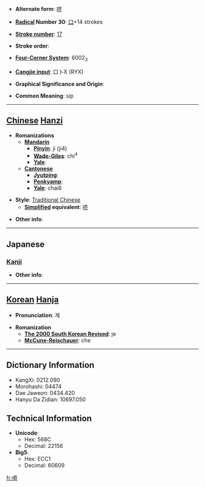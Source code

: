 * '''Alternate form''': [[哜]]

* '''[[Wiktionary:Chinese radical index| Radical]] Number 30''': [[Wiktionary:Chinese radical index 口|口]]+14 strokes

* '''[[Wiktionary:Chinese total strokes index|Stroke number]]''': [[Wiktionary:Chinese total strokes index 17|17]]

* '''Stroke order''': 

* '''[[Wiktionary:Chinese four corner index|Four-Corner System]]''': 6002<sub>3</sub>

* '''[[Wiktionary:Chinese Cangjie index|Cangjie input]]''': 口卜X (RYX)

* '''Graphical Significance and Origin''': 

* '''Common Meaning''': sip

----

== [[Chinese]] [[Hanzi]] ==

* '''Romanizations'''
** '''[[Mandarin]]'''
*** '''[[Pinyin]]''': jì (ji4)
*** '''[[Wade-Giles]]''': chi<sup>4</sup>
*** '''[[Yale]]''': 
** '''[[Cantonese]]'''
*** '''[[Jyutping]]''':
*** '''[[Penkyamp]]''': 
*** '''[[Yale]]''': chai6

* '''Style''': [[Traditional Chinese]] 
** '''[[Simplified Chinese|Simplified]] equivalent''': [[哜]]

* '''Other info''': 

----

==Japanese==
===[[Kanji]]===
{{kanji|on readings=[[せい]] (sei), [[ざい]] (zai), [[かい]] (kai), [[さい]] (sai)
|kun readings=[[なめる]] (nameru)
}}

* '''Other info''':  

----

== [[Korean]] [[Hanja]] ==

* '''Pronunciation''': 제

* '''Romanization'''
** '''[[The 2000 South Korean Revised Romanization|The 2000 South Korean Revised]]''': je
** '''[[McCune-Reischauer]]''': che

----

== Dictionary Information ==

* KangXi: 0212.090
* Morohashi: 04474
* Dae Jaweon: 0434.420
* Hanyu Da Zidian: 10697.050

== Technical Information ==

* '''Unicode''':
** Hex: 568C
** Decimal: 22156
* '''Big5''':
** Hex: ECC1
** Decimal: 60609

[[fr:嚌]]
